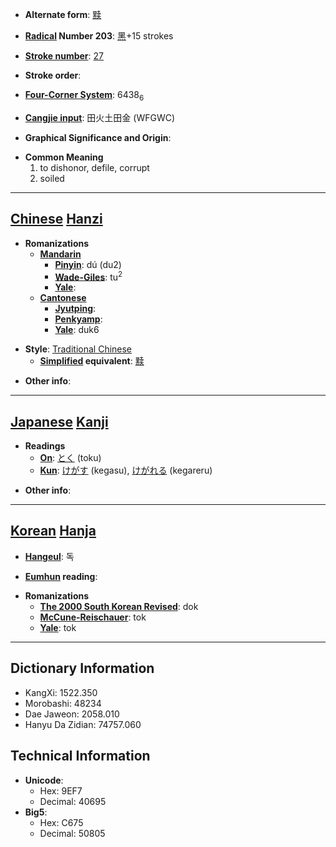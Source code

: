 * '''Alternate form''': [[黩]]

* '''[[Wiktionary:Chinese radical index| Radical]] Number 203''': [[Wiktionary:Chinese radical index 黑|黑]]+15 strokes

* '''[[Wiktionary:Chinese total strokes index|Stroke number]]''': [[Wiktionary:Chinese total strokes index 27|27]]

* '''Stroke order''': 

* '''[[Wiktionary:Chinese four corner index|Four-Corner System]]''': 6438<sub>6</sub>

* '''[[Wiktionary:Chinese Cangjie index|Cangjie input]]''': 田火土田金 (WFGWC)

* '''Graphical Significance and Origin''': 

* '''Common Meaning'''
*#to dishonor, defile, corrupt
*# soiled


----

== [[Chinese]] [[Hanzi]] ==

* '''Romanizations'''
** '''[[Mandarin]]'''
*** '''[[Pinyin]]''': dú (du2)
*** '''[[Wade-Giles]]''': tu<sup>2</sup>
*** '''[[Yale]]''': 
** '''[[Cantonese]]'''
*** '''[[Jyutping]]''':
*** '''[[Penkyamp]]''': 
*** '''[[Yale]]''': duk6

* '''Style''': [[Traditional Chinese]] 
** '''[[Simplified Chinese|Simplified]] equivalent''': [[黩]]

* '''Other info''': 

----

== [[Japanese]] [[Kanji]] ==

* '''Readings'''
** '''[[On]]''': [[とく]] (toku)
** '''[[Kun]]''': [[けがす]] (kegasu), [[けがれる]] (kegareru)

* '''Other info''':  

----

== [[Korean]] [[Hanja]] ==

* '''[[Hangeul]]''': 독

* '''[[Eumhun]] reading''': 

* '''Romanizations'''
** '''[[The 2000 South Korean Revised Romanization|The 2000 South Korean Revised]]''': dok
** '''[[McCune-Reischauer]]''': tok
** '''[[Yale]]''': tok

----

== Dictionary Information ==

* KangXi: 1522.350
* Morobashi: 48234
* Dae Jaweon: 2058.010
* Hanyu Da Zidian: 74757.060

== Technical Information ==

* '''Unicode''':
** Hex: 9EF7
** Decimal: 40695
* '''Big5''':
** Hex: C675
** Decimal: 50805